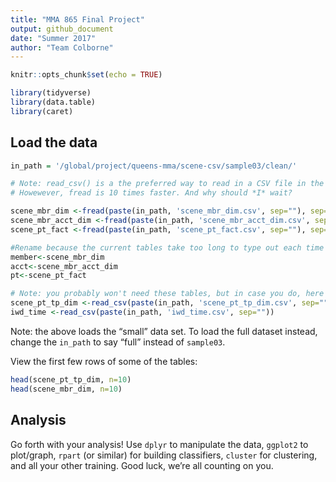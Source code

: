 ```yaml
---
title: "MMA 865 Final Project"
output: github_document
date: "Summer 2017"
author: "Team Colborne"
---
```


```r
knitr::opts_chunk$set(echo = TRUE)
```


```r
library(tidyverse)
library(data.table)
library(caret)

```


## Load the data

```r
in_path = '/global/project/queens-mma/scene-csv/sample03/clean/'

# Note: read_csv() is a the preferred way to read in a CSV file in the tidyverse.
# Howewever, fread is 10 times faster. And why should *I* wait?

scene_mbr_dim <-fread(paste(in_path, 'scene_mbr_dim.csv', sep=""), sep=",")
scene_mbr_acct_dim <-fread(paste(in_path, 'scene_mbr_acct_dim.csv', sep=""), sep=",")
scene_pt_fact <-fread(paste(in_path, 'scene_pt_fact.csv', sep=""), sep=",")

#Rename because the current tables take too long to type out each time
member<-scene_mbr_dim
acct<-scene_mbr_acct_dim
pt<-scene_pt_fact

# Note: you probably won't need these tables, but in case you do, here they are:
scene_pt_tp_dim <-read_csv(paste(in_path, 'scene_pt_tp_dim.csv', sep=""))
iwd_time <-read_csv(paste(in_path, 'iwd_time.csv', sep=""))
```

Note: the above loads the "small" data set. To load the full dataset instead, change the `in_path` to say "full" instead of `sample03`.

View the first few rows of some of the tables:

```r
head(scene_pt_tp_dim, n=10)
head(scene_mbr_dim, n=10)
```


## Analysis

Go forth with your analysis! Use `dplyr` to manipulate the data, `ggplot2` to plot/graph, `rpart` (or similar) for building classifiers, `cluster` for clustering, and all your other training. Good luck, we're all counting on you.